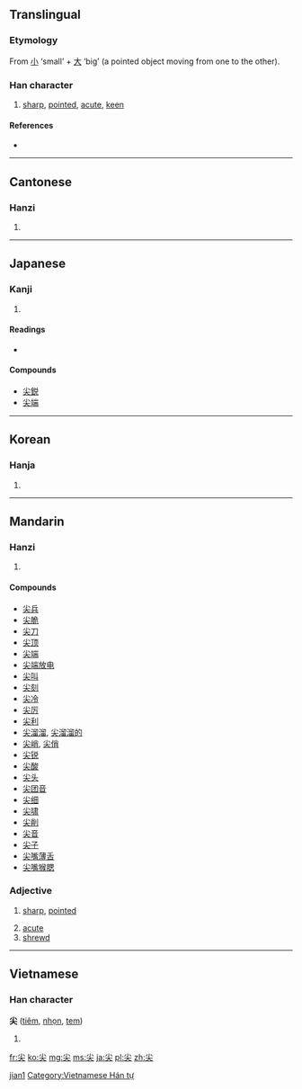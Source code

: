 ==Translingual==

===Etymology===
From [[小]] ‘small’ + [[大]] ‘big’ (a pointed object moving from one to the other).

===Han character===
{{Han char|rn=42|rad=小|as=03|sn=6|four=9043<sub>0</sub>|canj=火大 (FK)}}

# [[sharp]], [[point]]ed, [[acute]], [[keen]]

====References====
* {{Han ref|kx=0297.020|dkj=07480|dj=0591.040|hdz=10562.090|uh=5C16|ud=23574|bh=A679|bd=42617}}

----

==Cantonese==

===Hanzi===
{{yue-hanzi|jyut=|y=jim1}}

# {{defn|lang=yue|sort=小03}}

----

==Japanese==

===Kanji===
{{ja-kanji|grade=|rs=小03}}

# {{defn|lang=ja|sort=小03}}

====Readings====
* {{ja-readings|on=[[せん]] (sen)|kun=[[とがる]] (togaru), [[するどい]] (surudoi)}}

====Compounds====
* [[尖鋭]]
* [[尖端]]

----

==Korean==

===Hanja===
{{ko-hanja|hangeul=첨|rv=cheom|mr=ch'ŏm}}

# {{defn|lang=ko|sort=小03}}

----

==Mandarin==

===Hanzi===
{{cmn-hanzi|pin=[[jiān]] ([[jian1]])|wg=chien<sup>1</sup>}}

# {{defn|lang=cmn|sort=小03}}

====Compounds====
* [[尖兵]]
* [[尖脆]]
* [[尖刀]]
* [[尖顶]]
* [[尖端]]
* [[尖端放电]]
* [[尖叫]]
* [[尖刻]]
* [[尖冷]]
* [[尖厉]]
* [[尖利]]
* [[尖溜溜]], [[尖溜溜的]]
* [[尖峭]], [[尖俏]]
* [[尖锐]]
* [[尖酸]]
* [[尖头]]
* [[尖团音]]
* [[尖细]]
* [[尖啸]]
* [[尖削]]
* [[尖音]]
* [[尖子]]
* [[尖嘴薄舌]]
* [[尖嘴猴腮]]

===Adjective===
{{cmn-adj|ts|pin=jiān|pint=jian1|rs=小03}}

# {{Elementary Mandarin|lang=cmn|sc=Hant|sort=小03尖}} [[sharp]], [[pointed]]
# [[acute]]
# [[shrewd]]

[[Category:cmn:Elementary Mandarin in simplified script|jian1]]

----

==Vietnamese==

===Han character===
'''尖''' ([[tiêm]], [[nhọn]], [[tem]])

# {{defn|lang=vi}}

[[Category:Vietnamese Hán tự]]

[[fr:尖]]
[[ko:尖]]
[[mg:尖]]
[[ms:尖]]
[[ja:尖]]
[[pl:尖]]
[[zh:尖]]